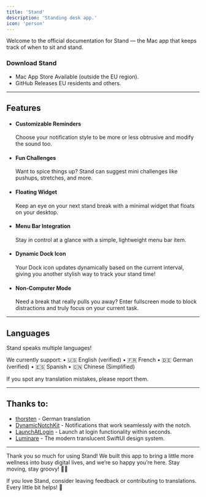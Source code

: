 ```yaml
---
title: 'Stand'
description: 'Standing desk app.'
icon: 'person'
---
```

Welcome to the official documentation for Stand — the Mac app that keeps track of when to sit and stand.

### Download Stand
- Mac App Store
  Available (outside the EU region).
- GitHub Releases
  EU residents and others.

---

## Features
- #### Customizable Reminders
  Choose your notification style to be more or less obtrusive and modify the sound too.
- #### Fun Challenges
  Want to spice things up? Stand can suggest mini challenges like pushups, stretches, and more.
- #### Floating Widget
  Keep an eye on your next stand break with a minimal widget that floats on your desktop.
- #### Menu Bar Integration
  Stay in control at a glance with a simple, lightweight menu bar item.
- #### Dynamic Dock Icon
  Your Dock icon updates dynamically based on the current interval, giving you another stylish way to track your stand time!
- #### Non-Computer Mode
  Need a break that really pulls you away? Enter fullscreen mode to block distractions and truly focus on your current task.

---

## Languages
Stand speaks multiple languages!

We currently support:
	•	🇺🇸 English (verified)
	•	🇫🇷 French
	•	🇩🇪 German (verified)
	•	🇪🇸 Spanish
	•	🇨🇳 Chinese (Simplified)

If you spot any translation mistakes, please report them.

---

## Thanks to:
- [thorsten](https://github.com/thorsten) - German translation
- [DynamicNotchKit](https://github.com/MrKai77/DynamicNotchKit) - Notifications that work seamlessly with the notch.
- [LaunchAtLogin](https://github.com/sindresorhus/LaunchAtLogin-Modern) - Launch at login functionality within seconds.
- [Luminare](https://github.com/MrKai77/Luminare) - The modern translucent SwiftUI design system.

---

Thank you so much for using Stand!
We built this app to bring a little more wellness into busy digital lives, and we’re so happy you’re here. Stay moving, stay groovy! 🕺✨

If you love Stand, consider leaving feedback or contributing to translations. Every little bit helps! 🌟
